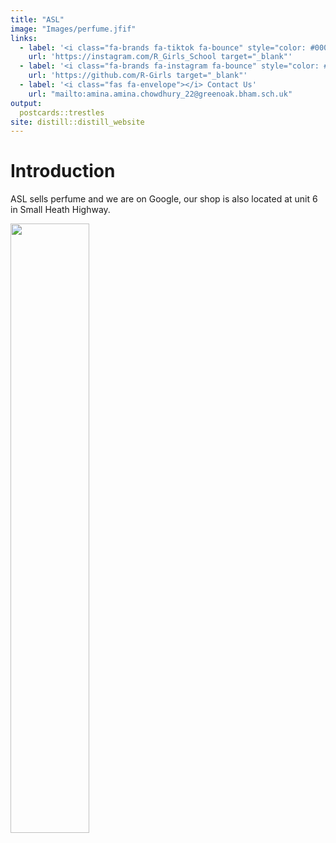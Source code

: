 ```yaml
---
title: "ASL"
image: "Images/perfume.jfif"
links:
  - label: '<i class="fa-brands fa-tiktok fa-bounce" style="color: #000000;"></i>Tiktok'
    url: 'https://instagram.com/R_Girls_School target="_blank"'
  - label: '<i class="fa-brands fa-instagram fa-bounce" style="color: #000000;"></i> Instagram'
    url: 'https://github.com/R-Girls target="_blank"'
  - label: '<i class="fas fa-envelope"></i> Contact Us'
    url: "mailto:amina.amina.chowdhury_22@greenoak.bham.sch.uk"
output:
  postcards::trestles
site: distill::distill_website
---
```

 
# Introduction  

ASL sells perfume and we are on Google, our shop is also located at unit 6 in Small Heath Highway. 
 
![](Images/lotsofoud.jpg){width=50%}
  

